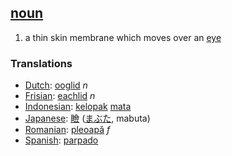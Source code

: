 == [[noun]] ==
# a thin skin membrane which moves over an [[eye]]

=== Translations ===
*[[Dutch]]: [[ooglid]] ''n''
*[[Frisian]]: [[eachlid]] ''n''
*[[Indonesian]]: [[kelopak]] [[mata]]
*[[Japanese]]: [[瞼]] ([[まぶた]], mabuta)
*[[Romanian]]: [[pleoapă]] ''f''
*[[Spanish]]: [[parpado]]